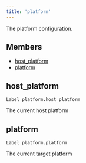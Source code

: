 ```yaml
---
title: 'platform'
---
```




The platform configuration.

## Members

- [host\_platform](#host_platform)
- [platform](#platform)

## host\_platform

```
Label platform.host_platform
```

 The current host platform



## platform

```
Label platform.platform
```

 The current target platform
